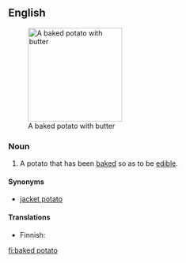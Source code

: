 {{wikipedia}}
==English==
[[Image:BakedPotatoWithButter.jpg|right|thumb|190px|A baked potato with butter]]

===Noun===
{{en-noun|sg=[[baked]] [[potato]]|es}}

# A potato that has been [[bake]]d so as to be [[edible]].

====Synonyms====
* [[jacket potato]]

====Translations====
{{top}}
* Finnish: {{t|fi|uuniperuna}}
{{mid}}
{{bottom}}

[[fi:baked potato]]